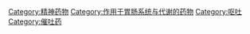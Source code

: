 {{catmore}}
{{Commonscat|Antiemetics}}

[[Category:精神药物|Category:精神药物]]
[[Category:作用于胃肠系统与代谢的药物|Category:作用于胃肠系统与代谢的药物]]
[[Category:呕吐|Category:呕吐]]
[[Category:催吐药|Category:催吐药]]